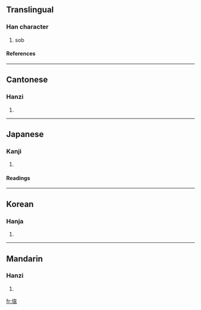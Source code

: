 ==Translingual==
===Han character===
{{Han char|rn=9|rad=人|as=09|sn=11|four=2023<sub>2</sub>|canj=人卜口女 (OYRV), X人卜口女 (XOYRV)}}
# sob
====References====
{{Han ref|kx=0111.280|dkj=00892|hdz=10194.060|uh=506F|ud=20591|bh=B0C0|bd=45248}}
----
==Cantonese==
===Hanzi===
{{yue-hanzi|jyut=|y=yi2}}
# {{defn|Cantonese}}
----
==Japanese==
===Kanji===
{{ja-kanji|grade=|rs=人09}}
# {{defn|Japanese}}
====Readings====
{{ja-readings|on=[[い]] (i), [[え]] (e)|kun=[[なげく]] (nageku)}}
----
==Korean==
===Hanja===
{{ko-hanja|hangeul=의|rv=ui|mr=ŭi}}
# {{defn|Korean}}
----
==Mandarin==
===Hanzi===
{{cmn-hanzi|pin=[[yǐ]] (yi3)|wg=i<sup>3</sup>}}
# {{defn|Mandarin}}

[[fr:偯]]